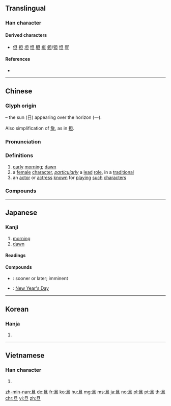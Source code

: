{{character info/new}}
{{also|且}}

==Translingual==

===Han character===
{{Han char|rn=72|rad=日|as=01|sn=5|four=60100|canj=AM|ids=⿱日一}}

====Derived characters====
* [[但]] [[担]] [[坦]] [[怛]] [[胆]] [[疸]] [[鉭]]/[[钽]] [[怛]] [[疍]]

====References====
* {{Han ref|kx=0489.030|dkj=13734|dj=0850.010|hdz=21483.010|uh=65E6|ud=26086|bh=A5B9|bd=42425}}

----

==Chinese==
{{zh-forms}}
{{zh-wp}}

===Glyph origin===
{{Han etym}}
{{Han compound|日|一|ls=ic}} – the sun (日) appearing over the horizon (一).

Also simplification of [[詹]], as in [[担]].

===Pronunciation===
{{zh-pron
|m=dàn
|c=daan2,daan3
|h=pfs=
|md=
|mn=tòaⁿ/tàn
|mn_note=tòaⁿ - vernacular, tàn - literary
|w=
|mc=y
|oc=y
|cat=n
}}

===Definitions===
{{zh-hanzi}}

# [[early]] [[morning]]; [[dawn]]
# a [[female]] [[character]], ''[[particularly]]'' a [[lead]] [[role]], in a [[traditional]] {{w|Chinese opera}} {{zh-also|旦角}}
# an [[actor]] or [[actress]] [[known]] for [[play]]ing [[such]] [[character]]s

===Compounds===
{{zh-der|一旦|元旦|旦日|約旦|通宵達旦|旦暮|花旦|旦角|乾旦|只爭旦夕|信誓旦旦|彩旦|復旦|命在旦夕|待旦|巴旦杏|城旦|平旦|小旦|坐而待旦|危在旦夕|丑旦|五旦七調|吉旦|坐以待旦|刀馬旦|旦色|當家花旦|旦夕之費|枕戈待旦|玩笑旦|旦夕禍福|旦旦而伐|旦兒|旭旦|旦夕之危|申旦達夕|旦望|昧旦|旦明|戒旦|秉燭達旦|武旦|禾旦|禍在旦夕|明旦|旦旦|申旦|昧旦晨興|月旦|旦旦信誓|月旦評|旦夕|汝南月旦|毀於一旦|旦晝|穀旦|正旦|旦晚|旦會|旦暮朝夕|文旦|撒旦|搽旦|震旦方向|閨門旦|細旦|詰旦|達旦|鬧小旦|鶡旦|裝旦|老旦|考旦|貼旦|藝旦|約旦河|色旦|震旦}}

----

==Japanese==

===Kanji===
{{ja-kanji|grade=|rs=日01}}

# [[morning]]
# [[dawn]]

====Readings====
{{ja-readings
|goon=[[たん]] (tan), [[だん]] (dan)
|kanon=[[たん]] (tan)
|kun=[[あした]] (ashita)
|nanori=[[あき]] (aki), [[あきら]] (akira), [[あけ]] (ake), [[あさ]] (asa), [[ただし]] (tadashi)
}}

====Compounds====
{{der-top|Compounds}}
* {{ja-r|旦%夕|たん%せき}}: sooner or later; imminent
* {{ja-r|元%旦|がん%たん}}: [[New Year's Day]]
{{der-bottom}}

----

==Korean==

===Hanja===
{{ko-hanja|hangeul=[[단]]|eumhun=|rv=dan|mr=tan|y=tan}}

# {{defn|lang=ko|sort=日01}}

----

==Vietnamese==

===Han character===
{{vi-hantu|[[đán]], [[đắn]], [[đến]]|rs=日01}}

# {{defn|lang=vi|sort=日01}}

[[zh-min-nan:旦]]
[[de:旦]]
[[fr:旦]]
[[ko:旦]]
[[hu:旦]]
[[mg:旦]]
[[ms:旦]]
[[ja:旦]]
[[no:旦]]
[[pl:旦]]
[[pt:旦]]
[[th:旦]]
[[chr:旦]]
[[vi:旦]]
[[zh:旦]]